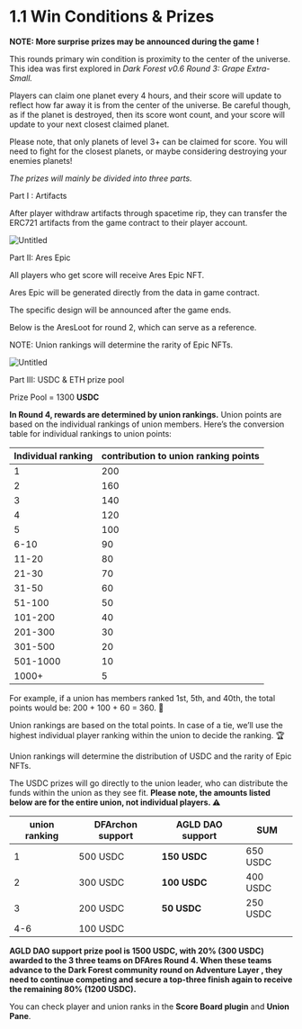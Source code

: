 # 1.1 Win Conditions & Prizes

**NOTE: More surprise prizes may be announced during the game !**

This rounds primary win condition is proximity to the center of the universe. This idea was first explored in *Dark Forest v0.6 Round 3: Grape Extra-Small.*

Players can claim one planet every 4 hours, and their score will update to reflect how far away it is from the center of the universe. Be careful though, as if the planet is destroyed, then its score wont count, and your score will update to your next closest claimed planet.

Please note, that only planets of level 3+ can be claimed for score. You will need to fight for the closest planets, or maybe considering destroying your enemies planets!

*The prizes will mainly be divided into three parts.*

Part I : Artifacts 

After player withdraw artifacts through spacetime rip, they can transfer the ERC721 artifacts from the game contract to their player account.

![Untitled]()

Part II: Ares Epic 

All players who get score will receive Ares Epic NFT. 

Ares Epic will be generated directly from the data in game contract.

The specific design will be announced after the game ends. 

Below is the AresLoot for round 2, which can serve as a reference.

NOTE: Union rankings will determine the rarity of Epic NFTs.  

![Untitled]()

Part III: USDC & ETH prize pool

Prize Pool = 1300 **USDC**

**In Round 4, rewards are determined by union rankings.** Union points are based on the individual rankings of union members. Here’s the conversion table for individual rankings to union points:

| Individual ranking | contribution to union ranking points |
| --- | --- |
| 1 | 200 |
| 2 | 160 |
| 3 | 140 |
| 4 | 120 |
| 5 | 100 |
| 6-10 | 90 |
| 11-20 | 80 |
| 21-30 | 70 |
| 31-50 | 60 |
| 51-100 | 50 |
| 101-200 | 40 |
| 201-300 | 30 |
| 301-500 | 20 |
| 501-1000 | 10 |
| 1000+ | 5 |

For example, if a union has members ranked 1st, 5th, and 40th, the total points would be: 200 + 100 + 60 = 360. 🌟

Union rankings are based on the total points. In case of a tie, we’ll use the highest individual player ranking within the union to decide the ranking. 🏆

Union rankings will determine the distribution of USDC and the rarity of Epic NFTs.  

The USDC prizes will go directly to the union leader, who can distribute the funds within the union as they see fit.  **Please note, the amounts listed below are for the entire union, not individual players. ⚠️**

| union ranking | DFArchon support | **AGLD DAO support** | SUM |
| --- | --- | --- | --- |
| 1 | 500  USDC | **150 USDC** | 650 USDC |
| 2 | 300  USDC | **100 USDC** | 400 USDC |
| 3 | 200  USDC | **50 USDC** | 250 USDC |
| 4-6 | 100 USDC |  |  |

**AGLD DAO support prize pool is 1500 USDC, with 20% (300 USDC) awarded to the 3 three teams on DFAres Round 4.
When these teams advance to the Dark Forest community round on Adventure Layer , they need to continue competing and secure a top-three finish again to receive the remaining 80% (1200 USDC).**

You can check player and union ranks in the **Score Board plugin** and **Union Pane**.
